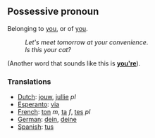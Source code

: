 ==Possessive pronoun==

Belonging to [[you]], or of [[you]]. 

:''Let's meet tomorrow at your convenience''. 
:''Is this your cat?'' 

(Another word that sounds like this is '''[[youre|you're]]''').

===Translations===
*[[Dutch]]: [[jouw]], [[jullie]] ''pl''
*[[Esperanto]]: [[via]]
*[[French]]: [[ton]] ''m'', [[ta]] ''f'', [[tes]] ''pl''
*[[German]]: [[dein]], [[deine]]
*[[Spanish]]: [[tus]]